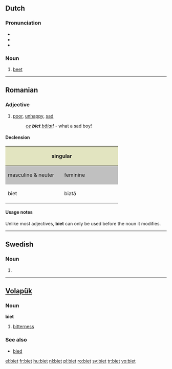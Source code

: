 ==Dutch==

===Pronunciation===
* {{IPA|/bit/}}
* {{audio|Nl-biet.ogg|audio}}
* {{homophones|bied}}

===Noun===
{{nl-noun|g=f}}

# [[beet]]

----

==Romanian==

===Adjective===
{{ro-adj|4}}

# [[poor]], [[unhappy]], [[sad]]
#: ''[[ce]] '''biet''' [[băiat]]!'' - what a sad boy!

====Declension====
<center>
{| style="background:#F0F0F0"

|-
! colspan="2" style="background:#e2e4c0" | singular
! colspan="2" style="background:#e2e4c0" | plural

|-
! style="width:10em;background:#C0C0C0" | masculine & neuter
! style="width:10em;background:#C0C0C0" | feminine
! style="width:10em;background:#C0C0C0" | masculine
! style="width:10em;background:#C0C0C0" | feminine & neuter

|-
| biet
| biată
| bieţi
| biete
|}
</center>

====Usage notes====
Unlike most adjectives, '''biet''' can only be used before the noun it modifies.

----

==Swedish==

===Noun===
{{infl|sv|noun form}}

# {{definite singular of|bi}}

----

==[[Volapük]]==

===Noun===
'''biet'''

# [[bitterness]]

===See also===
* [[bied]]

[[el:biet]]
[[fr:biet]]
[[hu:biet]]
[[nl:biet]]
[[pl:biet]]
[[ro:biet]]
[[sv:biet]]
[[tr:biet]]
[[vo:biet]]